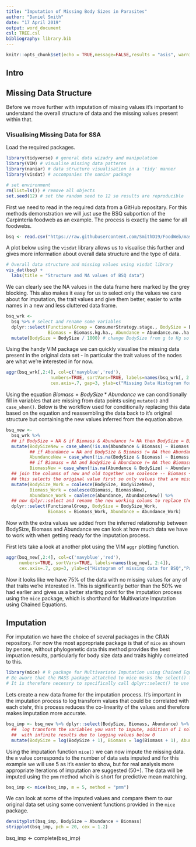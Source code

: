 ```yaml
---
title: "Imputation of Missing Body Sizes in Parasites"
author: "Daniel Smith"
date: "17 April 2019"
output: word_document
csl: TREE.csl
bibliography: library.bib
---
```


```r
knitr::opts_chunk$set(echo = TRUE,message=FALSE,results = "asis", warning = FALSE)
```

## Intro

## Missing Data Structure

Before we move further with imputation of missing values it's important to understand the overall structure of data and the missing values present within that.

### Visualising Missing Data for SSA

Load the required packages.
```r
library(tidyverse) # general data wizadry and manipulation
library(VIM) # visualise missing data patterns
library(naniar) # data structure visualisation in a 'tidy' manner
library(visdat) # accompanies the naniar package

# set environment
rm(list=ls()) # remove all objects
set.seed(12) # set the random seed to 12 so results are reproducible
```


First we need to read in the required data from a GitHub repositary. For this methods demonstration we will just use the BSQ subportion of the Carpinteria foodweb as an example. The process is exactly the same for all foodwebs.

```r
bsq <- read.csv("https://raw.githubusercontent.com/SmithD19/FoodWeb/master/data/interactionwebdb/Carpinteria/BSQweb_Nodes.csv") # load data from GitHub repo - simple
```

A plot below using the `visdat` library allows us to visualise this further and gives more information about overall data structure and the type of data.

```r
# Overall data structure and missing values using visdat library
vis_dat(bsq) +
  labs(title = "Structure and NA values of BSQ data")

```

We can clearly see the NA values in the data frame here marked by the grey blocking. This also makes it easy for us to select only the values we care about for imputation, the trait values and give them better, easier to write names in a new and less cluttered data frame.

```r
bsq_wrk <- 
  bsq %>% # select and rename some variables
  dplyr::select(FunctionalGroup = ConsumerStrategy.stage., BodySize = BodySize.g., 
                Biomass = Biomass.kg.ha., Abundance = Abundance.no..ha.) %>% 
  mutate(BodySize = BodySize / 1000) # change BodySize from g to Kg so that units are equal

```

Using the handy VIM package we can quickly visualise the missing data present in the original data set - in particular the trait values of the nodes are what we're interested in for now.

```r
aggr(bsq_wrk[,2:4], col=c('navyblue','red'), 
                 numbers=TRUE, sortVars=TRUE, labels=names(bsq_wrk[, 2:4]), 
                 cex.axis=.7, gap=3, ylab=c("Missing Data Histogram for BSQ","Pattern of Missing Data for BSQ"))
```


Using the equation $Biomass = BodySize * Abundance$ we can conditionally fill in variables that are missing from data points using `mutate()` and `case_when()`. Below is the workflow used for conditionally replacing this data based on the equation and reassembling the data back to it's original structure but containing the new values inferred from the equation above.

```r
bsq_new <- 
  bsq_wrk %>% 
  ## if BodySize = NA & if Biomass & Abundance != NA then BodySize = Biomass/Abundance
  mutate(BodySizeNew = case_when(!is.na(Abundance & Biomass) ~ Biomass / Abundance),
         ## if Abundance = NA and BodySize & Biomass != NA then Abundance = Biomass/BodySize 
         AbundanceNew = case_when(!is.na(BodySize & Biomass) ~ Biomass / BodySize),
         ## if Biomass = NA and BodySize & Abundance != NA then Biomass = Abundance * BodySize
         BiomassNew = case_when(!is.na(Abundance & BodySize) ~ Abundance * BodySize)) %>% 
  ## join the columns of new and old together use coalesce -- Biomass + BiomassNew...
  ## this selects the original value first so only values that are missing from original dataset and then computed are selected  
  mutate(BodySize_Work = coalesce(BodySize, BodySizeNew),
         Biomass_Work = coalesce(Biomass, BiomassNew),
         Abundance_Work = coalesce(Abundance, AbundanceNew)) %>% 
  ## now dplyr::select and rename the new working colums to replace the old incomplete data set
  dplyr::select(FunctionalGroup, BodySize = BodySize_Work,
                Biomass = Biomass_Work, Abundance = Abundance_Work)
```

Now with the extra values we added from the inferred relationship between BodySize, Biomass and Abundance we can look at how much data we have to work with when getting ready for the imputation process. 

First lets take a look at another plot using the VIM `aggr` plotting function.

```r
aggr(bsq_new[,2:4], col=c('navyblue','red'),
     numbers=TRUE, sortVars=TRUE, labels=names(bsq_new[, 2:4]),
     cex.axis=.7, gap=3, ylab=c("Histogram of missing data for BSQ","Pattern of missing data for BSQ"))
```

Now it looks like we have 75\% of the data with no missing values for any of that traits we're interested in. This is significantly better than the 50\% we had earlier and gives us a better starting point for the imputation process using the `mice` package, which is shorthand for Multivariate Imputation using Chained Equations.

## Imputation

For imputation we have the choice of several packages in the CRAN repository. For now the most appropriate package is that of `mice` as shown by penone, without phylogenetic data this method provides the best impuation results, particularly for body size data and traits highly correlated to this. 

```r
library(mice) # R package for Multivariate Imputation using Chained Equations
# Be aware that the MASS package attatched to mice masks the select() function by dplyr
# It is therefore necessry to specifically call dplyr::select() to use this function
```

Lets create a new data frame for the imputation process. It's important in the imputation process to log transform values that could be correlated with each otehr, this process reduces the co-linearity of the values and therefore makes imputation more accurate.
```r
bsq_imp <- bsq_new %>% dplyr::select(BodySize, Biomass, Abundance) %>% 
  ##  log transform the variables you want to impute, addition of 1 solves problems 
  ##  with infinite results due to logging values below 0
  mutate(BodySize = log(BodySize + 1), Biomass = log(Biomass + 1), Abundance = log(Abundance + 1))
```

Using the imputation function `mice()` we can now impute the missing data. the `m` value corresponds to the number of data sets imputed and for this example we will use 5 as it's easier to show, but for real analysis more appropriate iterations of imputation are suggested (50+). The data will be imputed using the `pmm` method whcih is short for predictive mean matching.
```r
bsq_imp <- mice(bsq_imp, m = 5, method = "pmm")
```

We can look at some of the imputed values and compare them to our original data set using some convenient functions provided in the `mice` package.
```r
densityplot(bsq_imp, BodySize ~ Abundance + Biomass)
stripplot(bsq_imp, pch = 20, cex = 1.2)

```

bsq_imp <- complete(bsq_imp)

